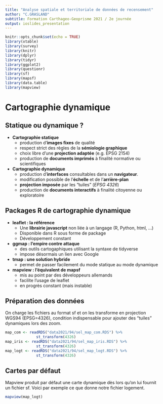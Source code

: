 ```yaml
---
title: "Analyse spatiale et territoriale de données de recensement"
author: "C.GRASLAND"
subtitle: Formation Carthageo-Geoprisme 2021 / 2e journée
output: ioslides_presentation
---
```


```r
knitr::opts_chunk$set(echo = TRUE)
library(xtable)
library(survey)
library(knitr)
library(dplyr)
library(tidyr)
library(ggplot2)
library(questionr)
library(sf)
library(mapsf)
library(data.table)
library(mapview)
```



# Cartographie dynamique


## Statique ou dynamique ?

- **Cartographie statique**
  - production d'**images fixes** de qualité
  - respect strict des règles de la **sémiologie graphique** 
  - choix libre d'une **projection adaptée** (e.g. EPSG 2154) 
  - production de **documents imprimés** à finalité normative ou scientifiques
  

- **Cartographie dynamique**
  - production d'**interfaces** consultables dans un **navigateur**. 
  - modification possible de l'**échelle** et de l'**arrière-plan** 
  - **projection imposée** par les "tuiles" (*EPSG 4326*)
  - production de **documents interactifs** à finalité citoyenne ou exploratoire


## Packages R de cartographie dynamique

- **leaflet :  la référence**
  - Une **librairie javascript** non liée à un langage (R, Python, html, ...)
  - Disponible dans R sous forme de package
  - Développement constant

- **ggmap :  l'empire contre attaque**
  - des outils cartogaphiques utilisant la syntaxe de tidyverse
  - impose désormais un lien avec Google

- **tmap :  une solution hybride**
  - permet de passer facilement du mode statique au mode dynamique

- **mapview : l'équivalent de mapsf**
  - mis au point par des développeurs allemands
  - facilite l'usage de leaflet
  - en progrès constant (mais instable) 

## Préparation des données

On charge les fichiers au format sf et on les transforme en projection WGS94 (EPSG=4326), condition indispensable pour ajouter des "tuiles" dynamiques lors des zoom.  

```r
map_com <- readRDS("data2021/94/sel_map_com.RDS") %>%
              st_transform(4326)
map_iris <- readRDS("data2021/94/sel_map_iris.RDS") %>%
              st_transform(4326)
map_logt <- readRDS("data2021/94/sel_map_logt.RDS") %>%
              st_transform(4326)
```

## Cartes par défaut

Mapview produit par défaut une carte dynamique dès lors qu'on lui fournit un fichier sf. Voici par exemple ce que donne notre fichier logement.

```r
mapview(map_logt)
```




